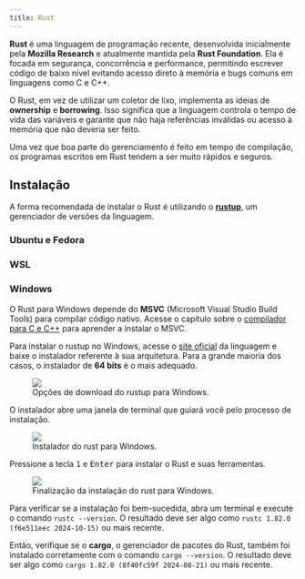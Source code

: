 ```yaml
---
title: Rust
---
```


**Rust** é uma linguagem de programação recente, desenvolvida inicialmente pela **Mozilla Research** e atualmente mantida pela **Rust Foundation**.
Ela é focada em segurança, concorrência e performance, permitindo escrever código de baixo nível evitando acesso direto à memória e bugs comuns em linguagens como C e C++.

O Rust, em vez de utilizar um coletor de lixo, implementa as ideias de **ownership** e **borrowing**.
Isso significa que a linguagem controla o tempo de vida das variáveis e garante que não haja referências inválidas ou acesso à memória que não deveria ser feito.

Uma vez que boa parte do gerenciamento é feito em tempo de compilação, os programas escritos em Rust tendem a ser muito rápidos e seguros.

## Instalação

A forma recomendada de instalar o Rust é utilizando o [**rustup**](https://rust-lang.github.io/rustup/installation/index.html), um gerenciador de versões da linguagem.

### Ubuntu e Fedora

### WSL

### Windows

O Rust para Windows depende do **MSVC** (Microsoft Visual Studio Build Tools) para compilar código nativo.
Acesse o capítulo sobre o [compilador para C e C++](..c_cpp/compiler/index.mdx#windows) para aprender a instalar o MSVC.

Para instalar o rustup no Windows, acesse o [site oficial](https://www.rust-lang.org/tools/install) da linguagem e baixe o instalador referente à sua arquitetura.
Para a grande maioria dos casos, o instalador de **64 bits** é o mais adequado.

<figure>
  <img src="/src/assets/content/docs/rust/download_options_windows.png" />
  <figcaption>Opções de download do rustup para Windows.</figcaption>
</figure>

O instalador abre uma janela de terminal que guiará você pelo processo de instalação.

<figure>
  <img src="/src/assets/content/docs/rust/windows_installer.png" />
  <figcaption>Instalador do rust para Windows.</figcaption>
</figure>

Pressione a tecla <kbd>1</kbd> e <kbd>Enter</kbd> para instalar o Rust e suas ferramentas.

<figure>
  <img src="/src/assets/content/docs/rust/windows_installed.png" />
  <figcaption>Finalização da instalação do rust para Windows.</figcaption>
</figure>

Para verificar se a instalação foi bem-sucedida, abra um terminal e execute o comando `rustc --version`.
O resultado deve ser algo como `rustc 1.82.0 (f6e511eec 2024-10-15)` ou mais recente.

Então, verifique se o **cargo**, o gerenciador de pacotes do Rust, também foi instalado corretamente com o comando `cargo --version`.
O resultado deve ser algo como `cargo 1.82.0 (8f40fc59f 2024-08-21)` ou mais recente.
